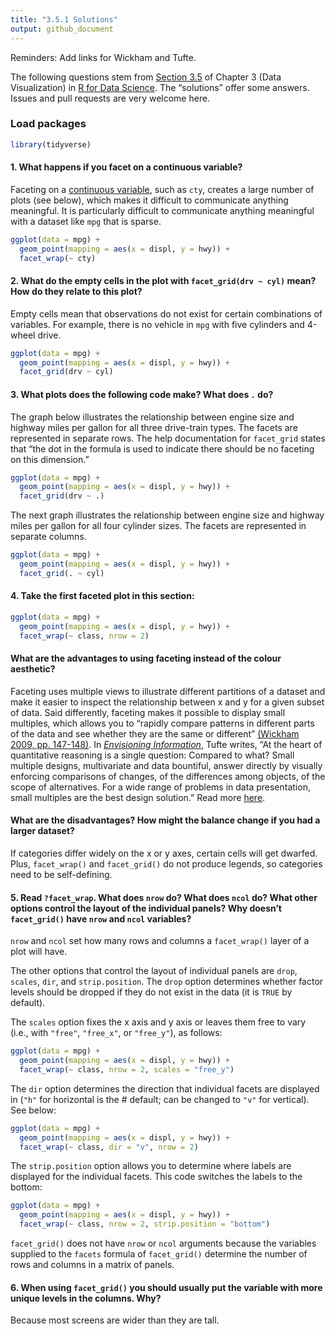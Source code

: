 ```yaml
---
title: "3.5.1 Solutions"
output: github_document
---
```


Reminders: Add links for Wickham and Tufte. 

The following questions stem from 
[Section 3.5](http://r4ds.had.co.nz/data-visualisation.html#exercises-2) of Chapter 3 (Data Visualization) in [R for Data Science](http://r4ds.had.co.nz/). The "solutions" offer some answers. Issues and pull requests are very welcome here.

### Load packages

```r
library(tidyverse)
```

#### 1. What happens if you facet on a continuous variable? 

Faceting on a [continuous variable](https://github.com/jeffboichuk/s2r4ds/blob/master/3.3.1.md#2-which-variables-in-mpg-are-categorical-which-variables-are-continuous-hint-type-mpg-to-read-the-documentation-for-the-dataset), such as `cty`, creates a large number of plots (see below), which makes it difficult to communicate anything meaningful. It is particularly difficult to communicate anything meaningful with a dataset like `mpg` that is sparse.

```r
ggplot(data = mpg) + 
  geom_point(mapping = aes(x = displ, y = hwy)) + 
  facet_wrap(~ cty)
```

#### 2. What do the empty cells in the plot with `facet_grid(drv ~ cyl)` mean? How do they relate to this plot?

Empty cells mean that observations do not exist for certain combinations of variables. For example, there is no vehicle in `mpg` with five cylinders and 4-wheel drive.

```r
ggplot(data = mpg) + 
  geom_point(mapping = aes(x = displ, y = hwy)) + 
  facet_grid(drv ~ cyl)
```

#### 3. What plots does the following code make? What does `.` do?

The graph below illustrates the relationship between engine size and highway miles per gallon for all three drive-train types. The facets are represented in separate rows. The help documentation for `facet_grid` states that "the dot in the formula is used to indicate there should be no faceting on this dimension."

```r
ggplot(data = mpg) + 
  geom_point(mapping = aes(x = displ, y = hwy)) +
  facet_grid(drv ~ .)
```

The next graph illustrates the relationship between engine size and highway miles per gallon for all four cylinder sizes. The facets are represented in separate columns.

```r
ggplot(data = mpg) + 
  geom_point(mapping = aes(x = displ, y = hwy)) +
  facet_grid(. ~ cyl)
```

#### 4. Take the first faceted plot in this section:

```r
ggplot(data = mpg) + 
  geom_point(mapping = aes(x = displ, y = hwy)) + 
  facet_wrap(~ class, nrow = 2)
```

#### What are the advantages to using faceting instead of the colour aesthetic?

Faceting uses multiple views to illustrate different partitions of a dataset and make it easier to inspect the relationship between x and y for a given subset of data. Said differently, faceting makes it possible to display small multiples, which allows you to "rapidly compare patterns in different parts of the data and see whether they are the same or different" [(Wickham 2009, pp. 147-148)](https://smile.amazon.com/ggplot2-Elegant-Graphics-Data-Analysis-ebook/dp/B0041KLFRW). In [*Envisioning Information*](https://smile.amazon.com/Envisioning-Information-Edward-R-Tufte/dp/0961392118/ref=sr_1_1?ie=UTF8&qid=1519174456&sr=8-1&keywords=tufte+envisioning+information&dpID=41GISA%252BkrYL&preST=_SX218_BO1,204,203,200_QL40_&dpSrc=srch), Tufte writes, "At the heart of quantitative reasoning is a single question: Compared to what? Small multiple designs, multivariate and data bountiful, answer directly by visually enforcing comparisons of changes, of the differences among objects, of the scope of alternatives. For a wide range of problems in data presentation, small multiples are the best design solution." Read more [here](http://sharpsightlabs.com/blog/small-multiples-ggplot/).

#### What are the disadvantages? How might the balance change if you had a larger dataset?

If categories differ widely on the x or y axes, certain cells will get dwarfed. Plus, `facet_wrap()` and `facet_grid()` do not produce legends, so categories need to be self-defining.

#### 5. Read `?facet_wrap`. What does `nrow` do? What does `ncol` do? What other options control the layout of the individual panels? Why doesn’t `facet_grid()` have `nrow` and `ncol` variables?

`nrow` and `ncol` set how many rows and columns a `facet_wrap()` layer of a plot will have.

The other options that control the layout of individual panels are `drop`, `scales`, `dir`, and `strip.position`. The `drop` option determines whether factor levels should be dropped if they do not exist in the data (it is `TRUE` by default).

The `scales` option fixes the x axis and y axis or leaves them free to vary (i.e., with `"free"`, `"free_x"`, or `"free_y"`), as follows:

```r
ggplot(data = mpg) + 
  geom_point(mapping = aes(x = displ, y = hwy)) + 
  facet_wrap(~ class, nrow = 2, scales = "free_y")
```

The `dir` option determines the direction that individual facets are displayed in (`"h"` for horizontal is the # default; can be changed to `"v"` for vertical). See below:

```r
ggplot(data = mpg) + 
  geom_point(mapping = aes(x = displ, y = hwy)) + 
  facet_wrap(~ class, dir = "v", nrow = 2)
```

The `strip.position` option allows you to determine where labels are displayed for the individual facets. This code switches the labels to the bottom:

```r
ggplot(data = mpg) + 
  geom_point(mapping = aes(x = displ, y = hwy)) + 
  facet_wrap(~ class, nrow = 2, strip.position = "bottom")
```

`facet_grid()` does not have `nrow` or `ncol` arguments because the variables supplied to the `facets` formula of `facet_grid()` determine the number of rows and columns in a matrix of panels.

#### 6. When using `facet_grid()` you should usually put the variable with more unique levels in the columns. Why?

Because most screens are wider than they are tall.
